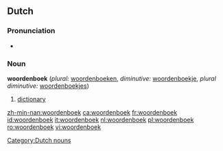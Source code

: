 ==Dutch==
===Pronunciation===
*{{IPA|/ˈwoːrdənbuk/}}

===Noun===
'''woordenboek''' {{n}} (''plural:'' [[woordenboeken]], ''diminutive:'' [[woordenboekje]], ''plural diminutive:'' [[woordenboekjes]])

# [[dictionary]]

[[Category:Dutch nouns]]

[[zh-min-nan:woordenboek]]
[[ca:woordenboek]]
[[fr:woordenboek]]
[[id:woordenboek]]
[[it:woordenboek]]
[[nl:woordenboek]]
[[pl:woordenboek]]
[[ro:woordenboek]]
[[vi:woordenboek]]